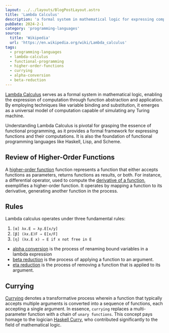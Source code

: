 ```yaml
---
layout: ../../layouts/BlogPostLayout.astro
title: 'Lambda Calculus'
description: 'a formal system in mathematical logic for expressing computation based on function abstraction and application using variable binding and substitution.'
pubDate: 2024-2-1
category: 'programming-languages'
source:
  title: 'Wikipedia'
  url: 'https://en.wikipedia.org/wiki/Lambda_calculus'
tags:
  - programming-languages
  - lambda-calculus
  - functional-programming
  - higher-order-functions
  - currying
  - alpha-conversion
  - beta-reduction
---
```


[Lambda Calculus](https://en.wikipedia.org/wiki/Lambda_calculus) serves as a formal system in mathematical logic, enabling the expression of computation through function abstraction and application. By employing techniques like variable binding and substitution, it emerges as a universal model of computation capable of simulating any Turing machine.

Understanding Lambda Calculus is pivotal for grasping the essence of functional programming, as it provides a formal framework for expressing functions and their computations. It is also the foundation of functional programming languages like Haskell, Lisp, and Scheme.

## Review of Higher-Order Functions

A <a href="https://en.wikipedia.org/wiki/Higher-order_function" target="_blank">higher-order function</a> function represents a function that either accepts functions as parameters, returns functions as results, or both. For instance, a differential operator, used to compute the <a href="https://en.wikipedia.org/wiki/Higher-order_function" target="_blank">derivative of a function</a>, exemplifies a higher-order function. It operates by mapping a function to its derivative, generating another function in the process.

## Rules

Lambda calculus operates under three fundamental rules:

1. `[α] λx.E ⇔ λy.E[x/y]`
2. `[β] (λx.E)F ⇒ E[x/F]`
3. `[η] (λx.E x) ⇒ E if x not free in E`

- <a href="https://en.wikipedia.org/wiki/Lambda_calculus#Alpha_conversion" target="_blank">alpha conversion</a> is the process of renaming bound variables in a lambda expression
- <a href="https://en.wikipedia.org/wiki/Lambda_calculus#Beta_reduction" target="_blank">beta reduction</a> is the process of applying a function to an argument.
- <a href="https://en.wikipedia.org/wiki/Lambda_calculus#Eta_conversion" target="_blank">eta reduction</a> is the process of removing a function that is applied to its argument.

## Currying

<a href="https://en.wikipedia.org/wiki/Currying" target="_blank">Currying</a> denotes a transformative process wherein a function that typically accepts multiple arguments is converted into a sequence of functions, each accepting a single argument. In essence, `currying` replaces a multi-parameter function with a chain of `unary functions`. This concept pays homage to the logician <a href="https://en.wikipedia.org/wiki/Haskell_Curry" target="_blank">Haskell Curry</a>, who contributed significantly to the field of mathematical logic.
